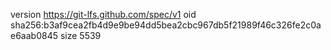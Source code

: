 version https://git-lfs.github.com/spec/v1
oid sha256:b3af9cea2fb4d9e9be94dd5bea2cbc967db5f21989f46c326fe2c0ae6aab0845
size 5539
